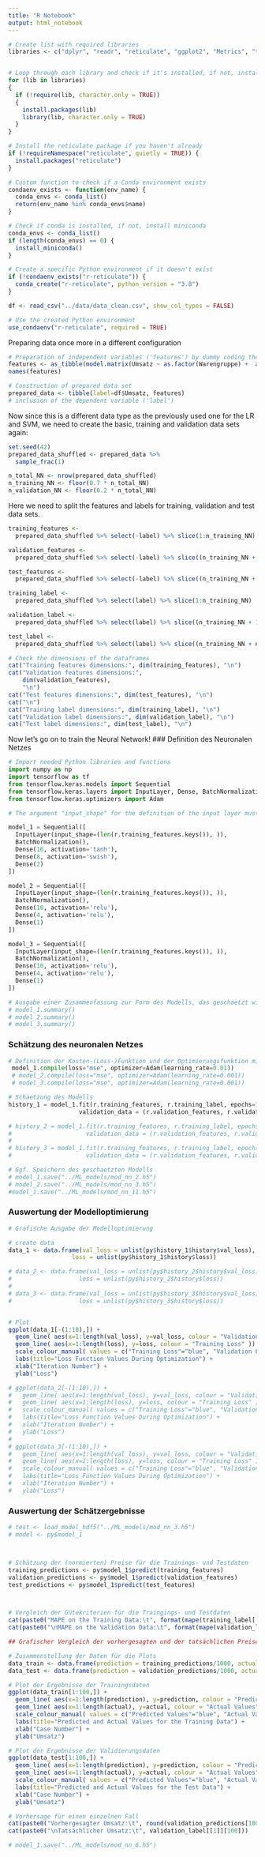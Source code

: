```yaml
---
title: "R Notebook"
output: html_notebook
---
```


```r
# Create list with required libraries
libraries <- c("dplyr", "readr", "reticulate", "ggplot2", "Metrics", "tidyverse", "glmnet", "e1071", "lubridate", "keras")


# Loop through each library and check if it's installed, if not, install it and then load it to include in this project
for (lib in libraries)
{
  if (!require(lib, character.only = TRUE))
  {
    install.packages(lib)
    library(lib, character.only = TRUE)
  }
}

# Install the reticulate package if you haven't already
if (!requireNamespace("reticulate", quietly = TRUE)) {
  install.packages("reticulate")
}

# Custom function to check if a Conda environment exists
condaenv_exists <- function(env_name) {
  conda_envs <- conda_list()
  return(env_name %in% conda_envs$name)
}

# Check if conda is installed, if not, install miniconda
conda_envs <- conda_list()
if (length(conda_envs) == 0) {
  install_miniconda()
}

# Create a specific Python environment if it doesn't exist
if (!condaenv_exists("r-reticulate")) {
  conda_create("r-reticulate", python_version = "3.8")
}

```

```r
df <- read_csv("../data/data_clean.csv", show_col_types = FALSE)
```

```r
# Use the created Python environment
use_condaenv("r-reticulate", required = TRUE)

```

Preparing data once more in a different configuration

```r
# Preparation of independent variables ('features') by dummy coding the categorical variables
features <- as_tibble(model.matrix(Umsatz ~ as.factor(Warengruppe) +  as.factor(Wochentag) + as.factor(Monat) + Datum + Bewoelkung + Temperatur + KielerWoche + Windgeschwindigkeit, df))
names(features)

# Construction of prepared data set 
prepared_data <- tibble(label=df$Umsatz, features)  
# inclusion of the dependent variable ('label')

```

Now since this is a different data type as the previously used one for the LR and SVM, we need to create the basic, training and validation data sets again:

```r
set.seed(42)
prepared_data_shuffled <- prepared_data %>%
  sample_frac(1)

n_total_NN <- nrow(prepared_data_shuffled)
n_training_NN <- floor(0.7 * n_total_NN)
n_validation_NN <- floor(0.2 * n_total_NN)

```

Here we need to split the features and labels for training, validation and test data sets.

```r
training_features <-
  prepared_data_shuffled %>% select(-label) %>% slice(1:n_training_NN)

validation_features <-
  prepared_data_shuffled %>% select(-label) %>% slice((n_training_NN + 1):(n_training_NN + n_validation_NN))

test_features <-
  prepared_data_shuffled %>% select(-label) %>% slice((n_training_NN + n_validation_NN + 1):n_total_NN)

training_label <-
  prepared_data_shuffled %>% select(label) %>% slice(1:n_training_NN)

validation_label <-
  prepared_data_shuffled %>% select(label) %>% slice((n_training_NN + 1):(n_training_NN + n_validation_NN))

test_label <-
  prepared_data_shuffled %>% select(label) %>% slice((n_training_NN + n_validation_NN + 1):n_total_NN)

```

```r
# Check the dimensions of the dataframes
cat("Training features dimensions:", dim(training_features), "\n")
cat("Validation features dimensions:",
    dim(validation_features),
    "\n")
cat("Test features dimensions:", dim(test_features), "\n")
cat("\n")
cat("Training label dimensions:", dim(training_label), "\n")
cat("Validation label dimensions:", dim(validation_label), "\n")
cat("Test label dimensions:", dim(test_label), "\n")
```

Now let's go on to train the Neural Network! \### Definition des Neuronalen Netzes

```python
# Import needed Python libraries and functions
import numpy as np
import tensorflow as tf
from tensorflow.keras.models import Sequential
from tensorflow.keras.layers import InputLayer, Dense, BatchNormalization, Dropout
from tensorflow.keras.optimizers import Adam

# The argument "input_shape" for the definition of the input layer must include the number input variables (features) used for the model. To automatically calculate this number, we use the  function `r.training_features.keys()`, which returns the list of variable names of the dataframe `training_features`. Then, the function `len()` returns the length of this list of variable names (i.e. the number of variables in the input).

model_1 = Sequential([
  InputLayer(input_shape=(len(r.training_features.keys()), )),
  BatchNormalization(),
  Dense(16, activation='tanh'),
  Dense(8, activation='swish'),
  Dense(2)
])

model_2 = Sequential([
  InputLayer(input_shape=(len(r.training_features.keys()), )),
  BatchNormalization(),
  Dense(10, activation='relu'),
  Dense(4, activation='relu'),
  Dense(1)
])

model_3 = Sequential([
  InputLayer(input_shape=(len(r.training_features.keys()), )),
  BatchNormalization(),
  Dense(10, activation='relu'),
  Dense(4, activation='relu'),
  Dense(1)
])

# Ausgabe einer Zusammenfassung zur Form des Modells, das geschaetzt wird (nicht notwendig)
# model_1.summary()
# model_2.summary()
# model_3.summary()

```

### Schätzung des neuronalen Netzes

```python

# Definition der Kosten-(Loss-)Funktion und der Optimierungsfunktion mit seinen Hyperparametern
 model_1.compile(loss="mse", optimizer=Adam(learning_rate=0.01))
 # model_2.compile(loss="mse", optimizer=Adam(learning_rate=0.001))
 # model_3.compile(loss="mse", optimizer=Adam(learning_rate=0.001))

# Schaetzung des Modells
history_1 = model_1.fit(r.training_features, r.training_label, epochs=750,
                    validation_data = (r.validation_features, r.validation_label), verbose=0)

# history_2 = model_1.fit(r.training_features, r.training_label, epochs=200,
#                     validation_data = (r.validation_features, r.validation_label), verbose=0)
#                     
# history_3 = model_1.fit(r.training_features, r.training_label, epochs=300,
#                     validation_data = (r.validation_features, r.validation_label), verbose=0)

# Ggf. Speichern des geschaetzten Modells
# model_1.save("../ML_models/mod_nn_2.h5")
# model_2.save("../ML_models/mod_nn_3.h5")
#model_1.save("../ML_models/mod_nn_11.h5")

```

### Auswertung der Modelloptimierung

```r
# Grafische Ausgabe der Modelloptimierung

# create data
data_1 <- data.frame(val_loss = unlist(py$history_1$history$val_loss),
                  loss = unlist(py$history_1$history$loss))

# data_2 <- data.frame(val_loss = unlist(py$history_2$history$val_loss),
#                   loss = unlist(py$history_2$history$loss))
# 
# data_3 <- data.frame(val_loss = unlist(py$history_3$history$val_loss),
#                   loss = unlist(py$history_3$history$loss))


# Plot
ggplot(data_1[-(1:10),]) +
  geom_line( aes(x=1:length(val_loss), y=val_loss, colour = "Validation Loss" )) +
  geom_line( aes(x=1:length(loss), y=loss, colour = "Training Loss" )) +
  scale_colour_manual( values = c("Training Loss"="blue", "Validation Loss"="red") ) +
  labs(title="Loss Function Values During Optimization") +
  xlab("Iteration Number") +
  ylab("Loss") 

# ggplot(data_2[-(1:10),]) +
#   geom_line( aes(x=1:length(val_loss), y=val_loss, colour = "Validation Loss" )) +
#   geom_line( aes(x=1:length(loss), y=loss, colour = "Training Loss" )) +
#   scale_colour_manual( values = c("Training Loss"="blue", "Validation Loss"="red") ) +
#   labs(title="Loss Function Values During Optimization") +
#   xlab("Iteration Number") +
#   ylab("Loss") 
# 
# ggplot(data_3[-(1:10),]) +
#   geom_line( aes(x=1:length(val_loss), y=val_loss, colour = "Validation Loss" )) +
#   geom_line( aes(x=1:length(loss), y=loss, colour = "Training Loss" )) +
#   scale_colour_manual( values = c("Training Loss"="blue", "Validation Loss"="red") ) +
#   labs(title="Loss Function Values During Optimization") +
#   xlab("Iteration Number") +
#   ylab("Loss") 
```

### Auswertung der Schätzergebnisse

```r
# test <- load_model_hdf5("../ML_models/mod_nn_3.h5")
# model <- py$model_1



# Schätzung der (normierten) Preise für die Trainings- und Testdaten
training_predictions <- py$model_1$predict(training_features)
validation_predictions <- py$model_1$predict(validation_features)
test_predictions <- py$model_1$predict(test_features)



# Vergleich der Gütekriterien für die Traingings- und Testdaten
cat(paste0("MAPE on the Training Data:\t", format(mape(training_label[[1]], training_predictions), digits=3, nsmall=2)))
cat(paste0("\nMAPE on the Validation Data:\t", format(mape(validation_label[[1]], validation_predictions), digits=3, nsmall=2)))


```

```r

## Grafischer Vergleich der vorhergesagten und der tatsächlichen Preise für die Trainings- und Testdaten

# Zusammenstellung der Daten für die Plots
data_train <- data.frame(prediction = training_predictions/1000, actual = training_label[[1]]/1000)
data_test <- data.frame(prediction = validation_predictions/1000, actual = validation_label[[1]]/1000)

# Plot der Ergebnisse der Trainingsdaten
ggplot(data_train[1:100,]) +
  geom_line( aes(x=1:length(prediction), y=prediction, colour = "Predicted Values" )) +
  geom_line( aes(x=1:length(actual), y=actual, colour = "Actual Values" )) +
  scale_colour_manual( values = c("Predicted Values"="blue", "Actual Values"="red") ) +
  labs(title="Predicted and Actual Values for the Training Data") +
  xlab("Case Number") +
  ylab("Umsatz") 

# Plot der Ergebnisse der Validierungsdaten
ggplot(data_test[1:100,]) +
  geom_line( aes(x=1:length(prediction), y=prediction, colour = "Predicted Values" )) +
  geom_line( aes(x=1:length(actual), y=actual, colour = "Actual Values" )) +
  scale_colour_manual( values = c("Predicted Values"="blue", "Actual Values"="red") ) +
  labs(title="Predicted and Actual Values for the Test Data") +
  xlab("Case Number") +
  ylab("Umsatz") 


```

```r
# Vorhersage für einen einzelnen Fall
cat(paste0("Vorhergesagter Umsatz:\t", round(validation_predictions[100])))
cat(paste0("\nTatsächlicher Umsatz:\t", validation_label[[1]][100]))

# model_1.save("../ML_models/mod_nn_6.h5")
```

